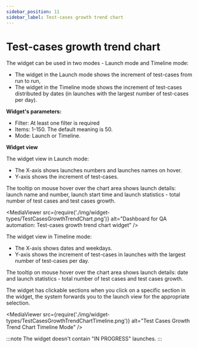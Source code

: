 ```yaml
---
sidebar_position: 11
sidebar_label: Test-cases growth trend chart
---
```


# Test-cases growth trend chart

The widget can be used in two modes - Launch mode and Timeline mode:

- The widget in the Launch mode shows the increment of test-cases from run to run,
- The widget in the Timeline mode shows the increment of test-cases distributed by dates (in launches with the largest number of test-cases per day).

**Widget's parameters:**

- Filter: At least one filter is required
- Items: 1-150. The default meaning is 50.
- Mode: Launch or Timeline.

**Widget view**

The widget view in Launch mode:

- The X-axis shows launches numbers and launches names on hover.
- Y-axis shows the increment of test-cases.

The tooltip on mouse hover over the chart area shows launch details: launch name and number, launch start time and launch statistics - total number of test cases and test cases growth.

<MediaViewer src={require('./img/widget-types/TestCasesGrowthTrendChart.png')} alt="Dashboard for QA automation: Test-cases growth trend chart widget" />

The widget view in Timeline mode:

- The X-axis shows dates and weekdays.
- Y-axis shows the increment of test-cases in launches with the largest number of test-cases per day.

The tooltip on mouse hover over the chart area shows launch details: date and launch statistics - total number of test cases and test cases growth.

The widget has clickable sections when you click on a specific section in the widget, the system forwards you to the launch view for the appropriate selection.

<MediaViewer src={require('./img/widget-types/TestCasesGrowthTrendChartTimeline.png')} alt="Test Cases Growth Trend Chart Timeline Mode" />

:::note
The widget doesn't contain "IN PROGRESS" launches.
:::
